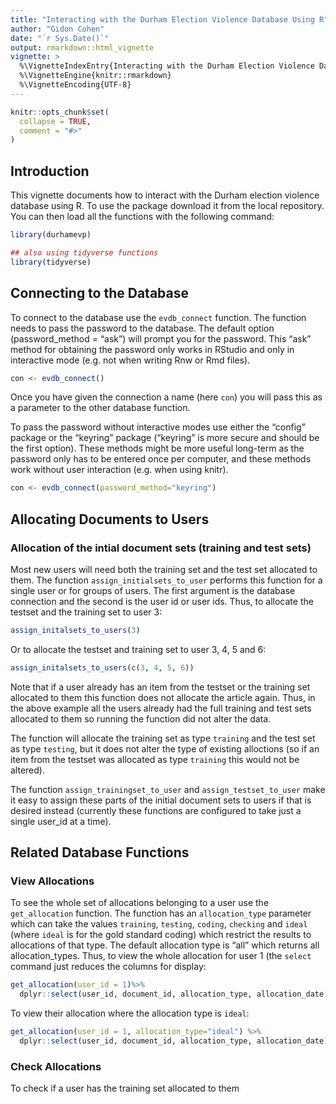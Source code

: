 ```yaml
---
title: "Interacting with the Durham Election Violence Database Using R"
author: "Gidon Cohen"
date: "`r Sys.Date()`"
output: rmarkdown::html_vignette
vignette: >
  %\VignetteIndexEntry{Interacting with the Durham Election Violence Database Using R}
  %\VignetteEngine{knitr::rmarkdown}
  %\VignetteEncoding{UTF-8}
---
```


```r
knitr::opts_chunk$set(
  collapse = TRUE,
  comment = "#>"
)
```

## Introduction

This vignette documents how to interact with the Durham election violence database using R. To use the package download it from the local repository. You can then load all the functions with the following command:

```r
library(durhamevp)

## also using tidyverse functions
library(tidyverse)
```


## Connecting to the Database

To connect to the database use the `evdb_connect` function. The function needs to pass the password to the database. The default option (password_method = "ask") will prompt you for the password. This "ask" method for obtaining the password only works in RStudio  and only in interactive mode (e.g. not when writing Rnw or Rmd files).

```r
con <- evdb_connect()
```

Once you have given the connection a name (here `con`) you will pass this as a parameter to the other database function.

To pass the password without interactive modes use either the "config" package or the "keyring" package ("keyring" is more secure and should be the first option). These methods might be more useful long-term as the password only has to be entered once per computer, and these methods work without user interaction (e.g. when using knitr).

```r
con <- evdb_connect(password_method="keyring")

```


## Allocating Documents to Users
  
### Allocation of the intial document sets (training and test sets)

Most new users will need both the training set and the test set allocated to them. The function `assign_initialsets_to_user` performs this function for a single user or for groups of users. The first argument is the database connection and the second is the user id or user ids. Thus, to allocate the testset and the training set to user 3: 

```r
assign_initalsets_to_users(3)
```

Or to allocate the testset and training set to user 3, 4, 5 and 6:
```r
assign_initalsets_to_users(c(3, 4, 5, 6))
```

Note that if a user already has an item from the testset or the training set allocated to them this function does not allocate the article again. Thus, in the above example all the users already had the full training and test sets allocated to them so running the function did not alter the data.

The function will allocate the training set as type `training` and the test set as type `testing`, but it does not alter the type of existing alloctions (so if an item from the testset was allocated as type `training` this would not be altered).

The function `assign_trainingset_to_user` and `assign_testset_to_user` make it easy to assign these parts of the initial document sets to users if that is desired instead (currently these functions are configured to take just a single user_id at a time). 




## Related Database Functions

### View Allocations

To see the whole set of allocations belonging to a user use the `get_allocation` function. The function has an `allocation_type` parameter which can take the values `training`, `testing`, `coding`, `checking` and `ideal` (where `ideal` is for the gold standard coding) which restrict the results to allocations of that type. The default allocation type is "all" which returns all allocation_types. Thus, to view the whole allocation for user 1 (the `select` command just reduces the columns for display: 
```r
get_allocation(user_id = 1)%>%
  dplyr::select(user_id, document_id, allocation_type, allocation_date) 

```

To view their allocation where the allocation type is `ideal`:

```r
get_allocation(user_id = 1, allocation_type="ideal") %>%
  dplyr::select(user_id, document_id, allocation_type, allocation_date) 
```

### Check Allocations

To check if a user has the training set allocated to them
